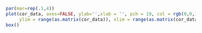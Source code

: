 
```r
par(mar=rep(.1,4))
plot(cor_data, axes=FALSE, ylab='',xlab = '', pch = 19, col = rgb(0,0,1,.4), asp=TRUE,
     ylim = range(as.matrix(cor_data)), xlim = range(as.matrix(cor_data)))
box()
```
